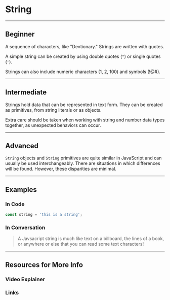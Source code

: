 # String

---

## Beginner

A sequence of characters, like "Devtionary." Strings are written with quotes.

A simple string can be created by using double quotes (`"`) or single quotes (`'`).

Strings can also include numeric characters (1, 2, 100) and symbols (!@#).

---

## Intermediate

Strings hold data that can be represented in text form. They can be created as primitives, from string literals or as objects.

Extra care should be taken when working with string and number data types together, as unexpected behaviors can occur.

---

## Advanced

`String` objects and `String` primitives are quite similar in JavaScript and can usually be used interchangeably. There are situations in which differences will be found. However, these disparities are minimal.

---

## Examples

### In Code

```js
const string = 'this is a string';
```

### In Conversation

> A Javsacript string is much like text on a billboard, the lines of a book, or anywhere or else that you can read some text characters!

---

## Resources for More Info

### Video Explainer


<YoutubeEmbed
  href='https://www.youtube.com/watch?v=09BwruU4kiY'
  alt='JavaScript Strings - Programming with Mosh'
  src='https://i3.ytimg.com/vi/09BwruU4kiY/maxresdefault.jpg'
/>

### Links

<div>
  <ExternalLink
    href='https://developer.mozilla.org/en-US/docs/Web/JavaScript/Reference/Global_Objects/String'
    label='MDN - String'
  />
</div>
